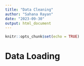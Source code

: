 ```yaml
---
title: "Data Cleaning"
author: "Sahana Rayan"
date: "2023-09-30"
output: html_document
---
```


```r
knitr::opts_chunk$set(echo = TRUE)
```

# Data Loading

```r

```

